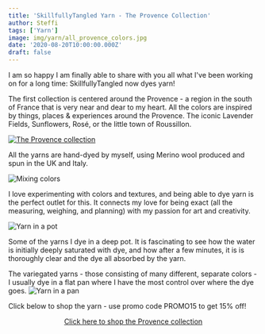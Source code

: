 ```yaml
---
title: 'SkillfullyTangled Yarn - The Provence Collection'
author: Steffi
tags: ['Yarn']
image: img/yarn/all_provence_colors.jpg
date: '2020-08-20T10:00:00.000Z'
draft: false
---
```


I am so happy I am finally able to share with you all what I've been working on for a long time: SkillfullyTangled now dyes yarn!

The first collection is centered around the Provence - a region in the south of France that is very near and dear to my heart. All the colors are inspired by things, places & experiences around the Provence. The iconic Lavender Fields, Sunflowers, Rosé, or the little town of Roussillon.

[![The Provence collection](img/yarn/Provence_collection.png)](http://shop.skillfullytangled.com)

All the yarns are hand-dyed by myself, using Merino wool produced and spun in the UK and Italy.

![Mixing colors](img/yarn/mixing_colors_2.jpg)

I love experimenting with colors and textures, and being able to dye yarn is the perfect outlet for this. It connects my love for being exact (all the measuring, weighing, and planning) with my passion for art and creativity.

![Yarn in a pot](img/yarn/yarn_in_pot.jpg)

Some of the yarns I dye in a deep pot. It is fascinating to see how the water is initially deeply saturated with dye, and how after a few minutes, it is is thoroughly clear and the dye all absorbed by the yarn.

The variegated yarns - those consisting of many different, separate colors - I usually dye in a flat pan where I have the most control over where the dye goes.
![Yarn in a pan](img/yarn/yarn_in_pan.jpg)

Click below to shop the yarn - use promo code PROMO15 to get 15% off!

<p style="text-align: center;">
  <a href="https://shop.skillfullytangled.com/discount/PROMO15">
    Click here to shop the Provence collection
  </a>
</p>
<br />

